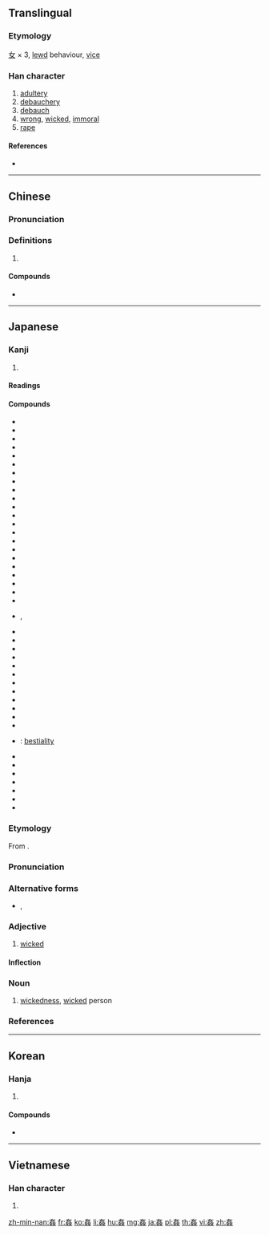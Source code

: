 {{also|奸|姧}}
==Translingual==

===Etymology===
{{Han etyl}}
[[女]] × 3, [[lewd]] behaviour, [[vice]]

===Han character===
{{Han char|rn=38|rad=女|as=06|sn=9|four=40444|canj=VVV|ids=⿱女奻}}

# [[adultery]]
# [[debauchery]]
# [[debauch]]
# [[wrong]], [[wicked]], [[immoral]]
# [[rape]]

====References====
* {{Han ref|kx=0260.100|dkj=06217|dj=0526.090|hdz=21048.100|uh=59E6|ud=23014|bh=ABC1|bd=43969}}

----

==Chinese==
{{zh-forms|s=奸}}

===Pronunciation===
{{zh-pron
|m=jiān
|c=gaan1
|h=pfs=kiên
|md=
|mn=kan
|w=
|mc=y
|oc=y
|cat=n
}}

===Definitions===
{{zh-hanzi}}

# {{rfdef|lang=zh}}

====Compounds====
{{der-top|Compounds}}
* {{zh-l|獸姦|shòujiān|[[bestiality]] {{gloss|sexual activity}}}}
{{der-bottom}}

----

==Japanese==

===Kanji===
{{ja-kanji|grade=|rs=女06}}

# {{defn|lang=ja|sort=女06}}

====Readings====
{{ja-readings|goon=[[けん]] (ken)|kanon=[[かん]] (kan)|kun=[[みだら]] (midara), [[かしましい]] (kashimashii)}}

====Compounds====
{{der-top|Compounds}}
* {{ja-r|姦しい|かしまし.い}}
* {{ja-r|姦悪|かんあく}}
* {{ja-r|姦淫|かんいん}}
* {{ja-r|姦黠|かんかつ}}
* {{ja-r|姦譎|かんきつ}}
* {{ja-r|姦曲|かんきょく}}
* {{ja-r|姦計|かんけい}}
* {{ja-r|姦譎|かんけつ}}
* {{ja-r|姦詐|かんさ}}
* {{ja-r|姦才|かんさい}}
* {{ja-r|姦策|かんさく}}
* {{ja-r|姦邪|かんじゃ}}
* {{ja-r|姦商|かんしょう}}
* {{ja-r|姦心|かんしん}}
* {{ja-r|姦臣|かんしん}}
* {{ja-r|姦人|かんじん}}
* {{ja-r|姦する|かんする}}
* {{ja-r|姦賊|かんぞく}}
* {{ja-r|姦智|かんち}}
* {{ja-r|姦通|かんつう}}
* {{ja-r|姦徒|かんと}}
* {{ja-r|姦盗|かんとう}}
* {{ja-r|姦慝|かんとく}}, {{ja-r|姦慝|かんちょく}}
* {{ja-r|姦佞|かんねい}}
* {{ja-r|姦夫|かんぷ}}
* {{ja-r|姦婦|かんぷ}}
* {{ja-r|姦物|かんぶつ}}
* {{ja-r|姦謀|かんぼう}}
* {{ja-r|姦民|かんみん}}
* {{ja-r|姦雄|かんゆう}}
* {{ja-r|姦濫|かんらん}}
* {{ja-r|鶏姦|けいかん}}
* {{ja-r|強姦|ごうかん}}
* {{ja-r|屍姦|しかん}}
* {{ja-r|視曲|しかん}}
* {{ja-r|獣姦|じゅうかん}}: [[bestiality]] {{gloss|sexual activity}}
* {{ja-r|相姦|そうかん}}
* {{ja-r|賊姦|ぞっかん}}
* {{ja-r|大姦|たいかん}}
* {{ja-r|佞姦|ねいかん}}
* {{ja-r|有夫姦|ゆうふかん}}
* {{ja-r|輪姦|りんかん}}
* {{ja-r|和姦|わかん}}
{{der-bottom}}

{{ja-kanjitab|かん|yomi=o}}

===Etymology===
From {{etyl|ltc|ja|sort=かん}} {{m|zh|姦|tr=kæn}}.

===Pronunciation===
{{ja-pron|yomi=kanon|かん|acc=1|acc_ref=DJR,NHK}}

===Alternative forms===
* {{ja-l|奸}}, {{ja-l|姧}}

===Adjective===
{{ja-adj|decl=na|かん}}

# [[wicked]]

====Inflection====
{{ja-na|かん}}

===Noun===
{{ja-noun|かん}}

# [[wickedness]], [[wicked]] person

===References===
<references/>

----

==Korean==

===Hanja===
{{ko-hanja|hangeul=간|rv=gan|mr=kan|y=kan}}

# {{defn|lang=ko|sort=女06}}

====Compounds====
* {{ko-l|수간|[[bestiality]] {{gloss|sexual activity}}|獸姦}}

----

==Vietnamese==

===Han character===
{{vi-hantu|gian|rs=女06}}

# {{defn|lang=vi|sort=女06}}

[[zh-min-nan:姦]]
[[fr:姦]]
[[ko:姦]]
[[li:姦]]
[[hu:姦]]
[[mg:姦]]
[[ja:姦]]
[[pl:姦]]
[[th:姦]]
[[vi:姦]]
[[zh:姦]]